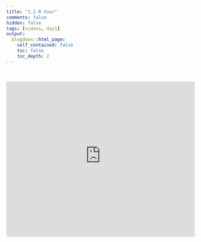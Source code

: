 ```yaml
---
title: "1.2 R tour"
comments: false
hidden: false
tags: [videos, day1]
output: 
  blogdown::html_page: 
    self_contained: false
    toc: false
    toc_depth: 2
---
```


<br>


<iframe style="border: 0;" width="100%" height="415" src="https://www.youtube-nocookie.com/embed/iyJhAHLOS7Q?si=S9srSRRF7PzlF_So" title="YouTube video player" frameborder="0" allow="accelerometer; autoplay; clipboard-write; encrypted-media; gyroscope; picture-in-picture" allowfullscreen webkitallowfullscreen="true" mozallowfullscreen="true"></iframe>
